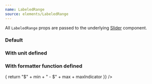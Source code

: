 ```yaml
---
name: LabeledRange
source: elements/LabeledRange
---
```


All `LabeledRange` props are passed to the underlying [Slider](#/docs-slider)
component.

### Default

<Playground>
	<Box p={2}>
		<LabeledRange
			min={1}
			max={100}
			step={1}
			defaultValue={[1, 100]}
			disabled={false}
			label="Height"
		/>
	</Box>
</Playground>

### With unit defined

<Playground>
	<Box p={2}>
		<LabeledRange
			min={1}
			max={100}
			step={1}
			defaultValue={[1, 100]}
			disabled={false}
			label="Height"
		/>
	</Box>
</Playground>

### With formatter function defined

<Playground>
	<Box p={2}>
		<LabeledRange
			min={1}
			max={100}
			step={1}
			defaultValue={[1, 100]}
			disabled={false}
			label="Price"
			formatter={(min, max, maxIndicator) => {
				return "$" + min + " - $" + max + maxIndicator
			}}
		/>
	</Box>
</Playground>
